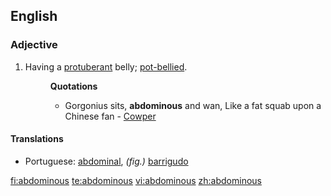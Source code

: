 ==English==

===Adjective===
{{en-adj}}
# Having a [[protuberant]] belly; [[pot-bellied]].
#:'''Quotations'''
#:*Gorgonius sits, '''abdominous''' and wan, Like a fat squab upon a Chinese fan - [[Cowper]]

====Translations====
*Portuguese: [[abdominal]], ''(fig.)'' [[barrigudo]]

[[fi:abdominous]]
[[te:abdominous]]
[[vi:abdominous]]
[[zh:abdominous]]
